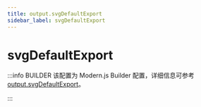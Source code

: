 ```yaml
---
title: output.svgDefaultExport
sidebar_label: svgDefaultExport
---
```

# svgDefaultExport

:::info BUILDER
该配置为 Modern.js Builder 配置，详细信息可参考 [output.svgDefaultExport](https://modernjs.dev/builder/api/config-output.html#output-svgdefaultexport)。

:::


<Main />
